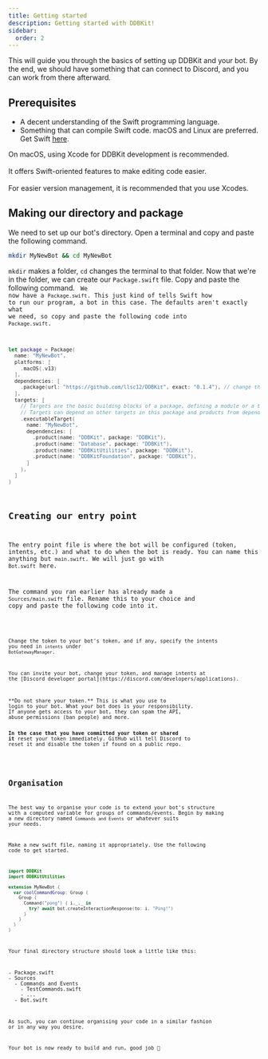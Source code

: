 ```yaml
---
title: Getting started
description: Getting started with DDBKit!
sidebar:
  order: 2
---
```



This will guide you through the basics of setting up DDBKit and your bot. By the end,
we should have something that can connect to Discord, and you can work from there afterward.

## Prerequisites
* A decent understanding of the Swift programming language.
* Something that can compile Swift code. macOS and Linux are preferred.
Get Swift [here](https://www.swift.org/install/).

<Aside type="tip">
<span>
<span>On macOS, using Xcode for DDBKit development is recommended.<br></br>
It offers Swift-oriented features to make editing code easier.<br></br>
For easier version management, it is recommended that you use</span>
<LinkButton
  href="https://github.com/XcodesOrg/XcodesApp/releases/latest"
  variant="minimal"
  target="_blank"
  icon="external"
  iconPlacement="end"
  class="inline-external-link"
>
  <span>Xcodes.</span>
</LinkButton>
</span>
</Aside>

## Making our directory and package
We need to set up our bot's directory. Open a terminal and copy and
paste the following command.
```sh
mkdir MyNewBot && cd MyNewBot
```
`mkdir` makes a folder, `cd` changes the terminal to that folder.
Now that we're in the folder, we can create our `Package.swift` file.
Copy and paste the following command.
<Code class="dir-my-new-bot" lang="sh" code={packageInitOutput} />
We now have a `Package.swift`. This just kind of tells Swift how to
run our program, a bot in this case. The defaults aren't exactly
what we need, so copy and paste the following code into `Package.swift`.
```swift
let package = Package(
  name: "MyNewBot",
  platforms: [
    .macOS(.v13)
  ],
  dependencies: [
    .package(url: "https://github.com/llsc12/DDBKit", exact: "0.1.4"), // change this to latest ver
  ],
  targets: [
    // Targets are the basic building blocks of a package, defining a module or a test suite.
    // Targets can depend on other targets in this package and products from dependencies.
    .executableTarget(
      name: "MyNewBot",
      dependencies: [
        .product(name: "DDBKit", package: "DDBKit"),
        .product(name: "Database", package: "DDBKit"),
        .product(name: "DDBKitUtilities", package: "DDBKit"),
        .product(name: "DDBKitFoundation", package: "DDBKit"),
      ]
    ),
  ]
)
```

## Creating our entry point
The entry point file is where the bot will be configured (token, intents, 
etc.) and what to do when the bot is ready. You can name this anything
but `main.swift`. We will just go with `Bot.swift` here.

The command you ran earlier has already made a `Sources/main.swift` file.
Rename this to your choice and copy and paste the following code into it.


<Code code={botSwift} lang="swift" title="Bot.swift" mark={highlights} />

Change the token to your bot's token, and if any, specify 
the intents you need in `intents` under `BotGatewayManager`.

<Aside type="note">
You can invite your bot, change your token, and manage intents at
the [Discord developer portal](https://discord.com/developers/applications).
</Aside>

<Aside type="danger">
**Do not share your token.** This is what you use to
login to your bot. What your bot does is your responsibility.
If anyone gets access to your bot, they can spam the API,
abuse permissions (ban people) and more.

**In the case that you have committed your token or shared it**
reset your token immediately. GitHub will tell Discord to reset
it and disable the token if found on a public repo.
</Aside>

## Organisation
The best way to organise your code is to extend your bot's structure with a computed variable for groups of commands/events.
Begin by making a new directory named `Commands and Events` or whatever suits your needs.

Make a new swift file, naming it appropriately. Use the following code to get started.
```swift
import DDBKit
import DDBKitUtilities

extension MyNewBot {
  var coolCommandGroup: Group {
    Group {
      Command("pong") { i,_,_ in
        try? await bot.createInteractionResponse(to: i, "Ping!")
      }
    }
  }
}
```


Your final directory structure should look a little like this:

<FileTree>
- Package.swift
- Sources
  - Commands and Events
    - TestCommands.swift
    - ...
  - Bot.swift
</FileTree>

As such, you can continue organising your code in a similar fashion or in any way you desire.

Your bot is now ready to build and run, good job 🎉
